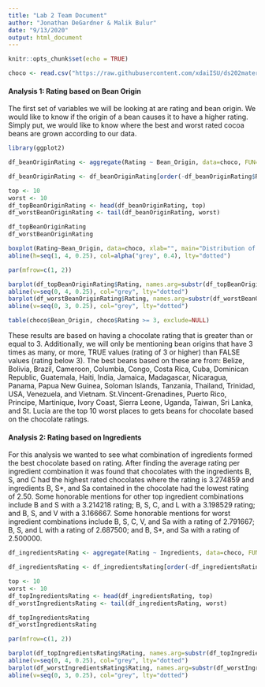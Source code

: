 ```yaml
---
title: "Lab 2 Team Document"
author: "Jonathan DeGardner & Malik Bulur"
date: "9/13/2020"
output: html_document
---
```


```r
knitr::opts_chunk$set(echo = TRUE)

choco <- read.csv("https://raw.githubusercontent.com/xdaiISU/ds202materials/master/hwlabs/data/choco.csv")
```

#### Analysis 1: Rating based on Bean Origin
The first set of variables we will be looking at are rating and bean origin. We would like to know if the origin of a bean causes it to have a higher rating. Simply put, we would like to know where the best and worst rated cocoa beans are grown according to our data.
```r
library(ggplot2)

df_beanOriginRating <- aggregate(Rating ~ Bean_Origin, data=choco, FUN=mean)

df_beanOriginRating <- df_beanOriginRating[order(-df_beanOriginRating$Rating),]

top <- 10
worst <- 10 
df_topBeanOriginRating <- head(df_beanOriginRating, top)
df_worstBeanOriginRating <- tail(df_beanOriginRating, worst)

df_topBeanOriginRating
df_worstBeanOriginRating

boxplot(Rating~Bean_Origin, data=choco, xlab="", main="Distribution of Chocolate Ratings Per Bean Origin", ylim=c(1,4), yaxp=c(1, 4, 12), las=2, col='purple')
abline(h=seq(1, 4, 0.25), col=alpha("grey", 0.4), lty="dotted")

par(mfrow=c(1, 2))

barplot(df_topBeanOriginRating$Rating, names.arg=substr(df_topBeanOriginRating$Bean_Origin, 1, 11), horiz=TRUE,  main=paste("Top", toString(top), "Chocolate Bean Origin Based On Rating Average"), xlab="Rating Average", xlim=c(0,4), xaxp=c(0, 4, 16), col=rainbow(top), cex.main=0.6, cex.names=0.6, cex.lab=0.6, cex.axis=0.6, las=1)
abline(v=seq(0, 4, 0.25), col="grey", lty="dotted")
barplot(df_worstBeanOriginRating$Rating, names.arg=substr(df_worstBeanOriginRating$Bean_Origin, 1, 11), horiz=TRUE,  main=paste("Worst", toString(worst), "Chocolate Bean Origin Based On Rating Average"), xlab="Rating Average", xlim=c(0,3), xaxp=c(0, 3, 12), col=rainbow(worst), cex.main=0.6, cex.names=0.6, cex.lab=0.6, cex.axis=0.6, las=1)
abline(v=seq(0, 3, 0.25), col="grey", lty="dotted")

table(choco$Bean_Origin, choco$Rating >= 3, exclude=NULL)
```

These results are based on having a chocolate rating that is greater than or equal to 3. Additionally, we will only be mentioning bean origins that have 3 times as many, or more, TRUE values (rating of 3 or higher) than FALSE values (rating below 3). The best beans based on these are from: Belize, Bolivia, Brazil, Cameroon, Columbia, Congo, Costa Rica, Cuba, Dominican Republic, Guatemala, Haiti, India, Jamaica, Madagascar, Nicaragua, Panama, Papua New Guinea, Soloman Islands, Tanzania, Thailand, Trinidad, USA, Venezuela, and Vietnam. St.Vincent-Grenadines, Puerto Rico, Principe, Martinique, Ivory Coast, Sierra Leone, Uganda, Taiwan, Sri Lanka, and St. Lucia are the top 10 worst places to gets beans for chocolate based on the chocolate ratings.

#### Analysis 2: Rating based on Ingredients
For this analysis we wanted to see what combination of ingredients formed the best chocolate based on rating. After finding the average rating per ingredient combination it was found that chocolates with the ingredients B, S, and C had the highest rated chocolates where the rating is 3.274859 and ingredients B, S\*, and Sa contained in the chocolate had the lowest rating of 2.50. Some honorable mentions for other top ingredient combinations include B and S with a 3.214218 rating; B, S, C, and L with a 3.198529 rating; and B, S, and V with a 3.166667. Some honorable mentions for worst ingredient combinations include B, S, C, V, and Sa with a rating of 2.791667; B, S, and L with a rating of 2.687500; and B, S\*, and Sa with a rating of 2.500000.
```r
df_ingredientsRating <- aggregate(Rating ~ Ingredients, data=choco, FUN=mean)

df_ingredientsRating <- df_ingredientsRating[order(-df_ingredientsRating$Rating),]

top <- 10
worst <- 10 
df_topIngredientsRating <- head(df_ingredientsRating, top)
df_worstIngredientsRating <- tail(df_ingredientsRating, worst)

df_topIngredientsRating
df_worstIngredientsRating

par(mfrow=c(1, 2))

barplot(df_topIngredientsRating$Rating, names.arg=substr(df_topIngredientsRating$Ingredients, 3, 13), horiz=TRUE,  main=paste("Top", toString(top), "Chocolate Ingredients Based On Rating Average"), xlab="Rating Average", xlim=c(0,4), xaxp=c(0, 4, 16), col=rainbow(top), cex.main=0.6, cex.names=0.6, cex.lab=0.6, cex.axis=0.6, las=1)
abline(v=seq(0, 4, 0.25), col="grey", lty="dotted")
barplot(df_worstIngredientsRating$Rating, names.arg=substr(df_worstIngredientsRating$Ingredients, 3, 13), horiz=TRUE,  main=paste("Worst", toString(worst), "Chocolate Ingredients Based On Rating Average"), xlab="Rating Average", xlim=c(0,3), xaxp=c(0, 3, 12), col=rainbow(worst), cex.main=0.6, cex.names=0.6, cex.lab=0.6, cex.axis=0.6, las=1)
abline(v=seq(0, 3, 0.25), col="grey", lty="dotted")
```
